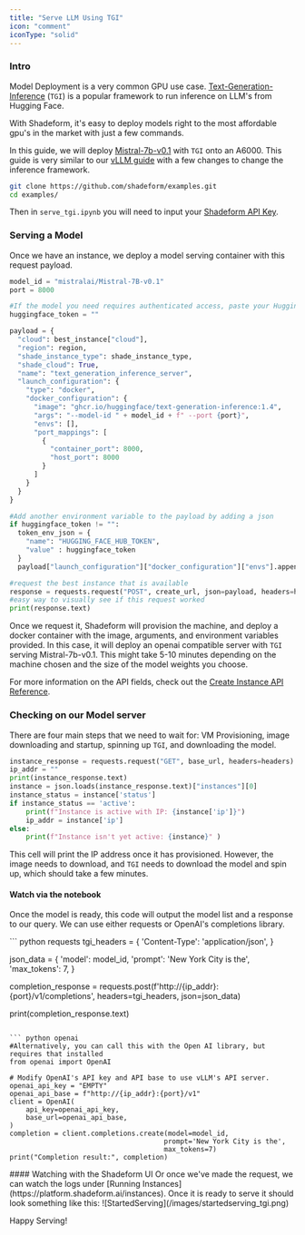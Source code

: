 ```yaml
---
title: "Serve LLM Using TGI"
icon: "comment"
iconType: "solid"
---
```


### Intro

Model Deployment is a very common GPU use case. [Text-Generation-Inference](https://github.com/huggingface/text-generation-inference) (`TGI`) is a popular framework to run inference on LLM's from Hugging Face.

With Shadeform, it's easy to deploy models right to the most affordable gpu's in the market with just a few commands.

In this guide, we will deploy [Mistral-7b-v0.1](https://huggingface.co/mistralai/Mistral-7B-v0.1) with `TGI` onto an A6000. This guide is very similar to our [vLLM guide](/guides/vllm) with a few changes to change the inference framework.

```bash
git clone https://github.com/shadeform/examples.git
cd examples/
```

Then in `serve_tgi.ipynb` you will need to input your [Shadeform API Key](https://platform.shadeform.ai/settings/api).

### Serving a Model

Once we have an instance, we deploy a model serving container with this request payload.

```python
model_id = "mistralai/Mistral-7B-v0.1"
port = 8000

#If the model you need requires authenticated access, paste your Hugging Face api key here
huggingface_token = ""

payload = {
  "cloud": best_instance["cloud"],
  "region": region,
  "shade_instance_type": shade_instance_type,
  "shade_cloud": True,
  "name": "text_generation_inference_server",
  "launch_configuration": {
    "type": "docker",
    "docker_configuration": {
      "image": "ghcr.io/huggingface/text-generation-inference:1.4",
      "args": "--model-id " + model_id + f" --port {port}",
      "envs": [],
      "port_mappings": [
        {
          "container_port": 8000,
          "host_port": 8000
        }
      ]
    }
  }
}

#Add another environment variable to the payload by adding a json
if huggingface_token != "":
  token_env_json = {
    "name": "HUGGING_FACE_HUB_TOKEN",
    "value" : huggingface_token
  }
  payload["launch_configuration"]["docker_configuration"]["envs"].append(token_env_json)

#request the best instance that is available
response = requests.request("POST", create_url, json=payload, headers=headers)
#easy way to visually see if this request worked
print(response.text)
```

Once we request it, Shadeform will provision the machine, and deploy a docker container with the image, arguments, and environment variables provided. In this case, it will deploy an openai compatible server with `TGI` serving Mistral-7b-v0.1.
This might take 5-10 minutes depending on the machine chosen and the size of the model weights you choose.

For more information on the API fields, check out the [Create Instance API Reference](/api-reference/instances/instances-create).

### Checking on our Model server

There are four main steps that we need to wait for: VM Provisioning, image downloading and startup, spinning up `TGI`, and downloading the model.

```python
instance_response = requests.request("GET", base_url, headers=headers)
ip_addr = ""
print(instance_response.text)
instance = json.loads(instance_response.text)["instances"][0]
instance_status = instance['status']
if instance_status == 'active':
    print(f"Instance is active with IP: {instance['ip']}")
    ip_addr = instance['ip']
else:
    print(f"Instance isn't yet active: {instance}" )
```

This cell will print the IP address once it has provisioned. However, the image needs to download, and `TGI` needs to download the model and spin up, which should take a few minutes.

#### Watch via the notebook

Once the model is ready, this code will output the model list and a response to our query. We can use either requests or OpenAI's completions library.

<CodeGroup>
``` python requests
tgi_headers = {
    'Content-Type': 'application/json',
}

json_data = {
'model': model_id,
'prompt': 'New York City is the',
'max_tokens': 7,
}

completion_response = requests.post(f'http://{ip_addr}:{port}/v1/completions', headers=tgi_headers, json=json_data)

print(completion_response.text)

````

``` python openai
#Alternatively, you can call this with the Open AI library, but requires that installed
from openai import OpenAI

# Modify OpenAI's API key and API base to use vLLM's API server.
openai_api_key = "EMPTY"
openai_api_base = f"http://{ip_addr}:{port}/v1"
client = OpenAI(
    api_key=openai_api_key,
    base_url=openai_api_base,
)
completion = client.completions.create(model=model_id,
                                      prompt='New York City is the',
                                      max_tokens=7)
print("Completion result:", completion)

````

</CodeGroup>
#### Watching with the Shadeform UI
Or once we've made the request, we can watch the logs under [Running Instances](https://platform.shadeform.ai/instances). Once it is ready to serve it should look something like this:
![StartedServing](/images/startedserving_tgi.png)

Happy Serving!
